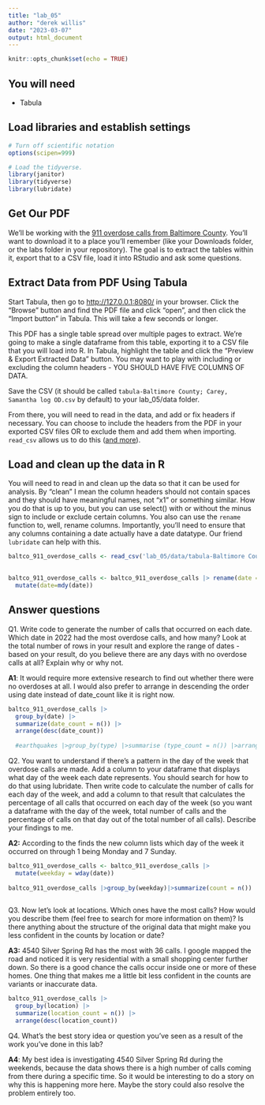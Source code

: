 ```yaml
---
title: "lab_05"
author: "derek willis"
date: "2023-03-07"
output: html_document
---
```


```r
knitr::opts_chunk$set(echo = TRUE)
```

## You will need

-   Tabula

## Load libraries and establish settings

```r
# Turn off scientific notation
options(scipen=999)

# Load the tidyverse.
library(janitor)
library(tidyverse)
library(lubridate)
```

## Get Our PDF

We'll be working with the [911 overdose calls from Baltimore County](https://drive.google.com/file/d/1qkYuojGF_6WKFr5aNQxmewDzcKyOiJFr/view?usp=share_link). You'll want to download it to a place you'll remember (like your Downloads folder, or the labs folder in your repository). The goal is to extract the tables within it, export that to a CSV file, load it into RStudio and ask some questions.

## Extract Data from PDF Using Tabula

Start Tabula, then go to <http://127.0.0.1:8080/> in your browser. Click the "Browse" button and find the PDF file and click "open", and then click the "Import button" in Tabula. This will take a few seconds or longer.

This PDF has a single table spread over multiple pages to extract. We're going to make a single dataframe from this table, exporting it to a CSV file that you will load into R. In Tabula, highlight the table and click the "Preview & Export Extracted Data" button. You may want to play with including or excluding the column headers - YOU SHOULD HAVE FIVE COLUMNS OF DATA.

Save the CSV (it should be called `tabula-Baltimore County; Carey, Samantha log OD.csv` by default) to your lab_05/data folder.

From there, you will need to read in the data, and add or fix headers if necessary. You can choose to include the headers from the PDF in your exported CSV files OR to exclude them and add them when importing. `read_csv` allows us to do this ([and more](https://readr.tidyverse.org/reference/read_delim.html)).

## Load and clean up the data in R

You will need to read in and clean up the data so that it can be used for analysis. By "clean" I mean the column headers should not contain spaces and they should have meaningful names, not "x1" or something similar. How you do that is up to you, but you can use select() with or without the minus sign to include or exclude certain columns. You also can use the `rename` function to, well, rename columns. Importantly, you'll need to ensure that any columns containing a date actually have a date datatype. Our friend `lubridate` can help with this.

```r

baltco_911_overdose_calls <- read_csv('lab_05/data/tabula-Baltimore County; Carey, Samantha log OD.csv', col_names = FALSE) 

  
baltco_911_overdose_calls <- baltco_911_overdose_calls |> rename(date = X1, time=X2, case_number=X3, eventype=X4, location=X5)|>
  mutate(date=mdy(date))

```

## Answer questions

Q1. Write code to generate the number of calls that occurred on each date. Which date in 2022 had the most overdose calls, and how many? Look at the total number of rows in your result and explore the range of dates - based on your result, do you believe there are any days with no overdose calls at all? Explain why or why not.

**A1**: It would require more extensive research to find out whether there were no overdoses at all. I would also prefer to arrange in descending the order using date instead of date_count like it is right now.

```r

baltco_911_overdose_calls |> 
  group_by(date) |> 
  summarize(date_count = n()) |> 
  arrange(desc(date_count))
  
  #earthquakes |>group_by(type) |>summarise (type_count = n()) |>arrange(desc(type_count))
```

Q2. You want to understand if there's a pattern in the day of the week that overdose calls are made. Add a column to your dataframe that displays what day of the week each date represents. You should search for how to do that using lubridate. Then write code to calculate the number of calls for each day of the week, and add a column to that result that calculates the percentage of all calls that occurred on each day of the week (so you want a dataframe with the day of the week, total number of calls and the percentage of calls on that day out of the total number of all calls). Describe your findings to me.

**A2:** According to the finds the new column lists which day of the week it occurred on through 1 being Monday and 7 Sunday.

```r

baltco_911_overdose_calls <- baltco_911_overdose_calls |>
  mutate(weekday = wday(date)) 
  
baltco_911_overdose_calls |>group_by(weekday)|>summarize(count = n()) |>mutate(pct_total = count/4112*100)|>arrange(desc(pct_total))
  

```

Q3. Now let's look at locations. Which ones have the most calls? How would you describe them (feel free to search for more information on them)? Is there anything about the structure of the original data that might make you less confident in the counts by location or date?

**A3:** 4540 Silver Spring Rd has the most with 36 calls. I google mapped the road and noticed it is very residential with a small shopping center further down. So there is a good chance the calls occur inside one or more of these homes. One thing that makes me a little bit less confident in the counts are variants or inaccurate data.

```r

baltco_911_overdose_calls |> 
  group_by(location) |> 
  summarize(location_count = n()) |> 
  arrange(desc(location_count))
```

Q4. What's the best story idea or question you've seen as a result of the work you've done in this lab?

**A4**: My best idea is investigating 4540 Silver Spring Rd during the weekends, because the data shows there is a high number of calls coming from there during a specific time. So it would be interesting to do a story on why this is happening more here. Maybe the story could also resolve the problem entirely too.
